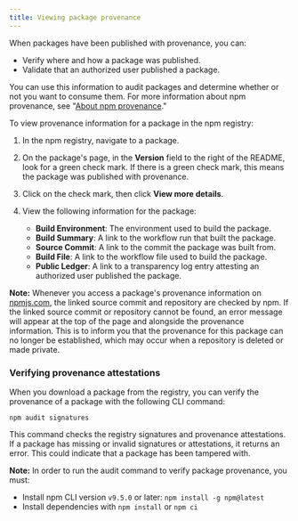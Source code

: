 ```yaml
---
title: Viewing package provenance
---
```


When packages have been published with provenance, you can:

- Verify where and how a package was published.
- Validate that an authorized user published a package.

You can use this information to audit packages and determine whether or not you want to consume them. For more information about npm provenance, see "[About npm provenance][about-provenance]."

To view provenance information for a package in the npm registry:

1. In the npm registry, navigate to a package.

2. On the package's page, in the **Version** field to the right of the README, look for a green check mark. If there is a green check mark, this means the package was published with provenance.

   <Screenshot src="/packages-and-modules/getting-packages-from-the-registry/npm-provenance-check-mark.png" alt="Screenshot showing a Version field with a green check mark" />

3. Click on the check mark, then click **View more details**.

4. View the following information for the package:
   - **Build Environment**: The environment used to build the package.
   - **Build Summary**: A link to the workflow run that built the package.
   - **Source Commit**: A link to the commit the package was built from.
   - **Build File**: A link to the workflow file used to build the package.
   - **Public Ledger**: A link to a transparency log entry attesting an authorized user published the package.

   <Screenshot src="/packages-and-modules/getting-packages-from-the-registry/npm-provenance.png" alt="Screenshot showing npm provenance information for a published package" />

<Note>

**Note:** Whenever you access a package's provenance information on [npmjs.com](https://npmjs.com), the linked source commit and repository are checked by npm. If the linked source commit or repository cannot be found, an error message will appear at the top of the page and alongside the provenance information. This is to inform you that the provenance for this package can no longer be established, which may occur when a repository is deleted or made private.

<Screenshot src="/packages-and-modules/getting-packages-from-the-registry/npm-provenance-unreachable-source-commit@2x.png" alt="Screenshot showing a warning when the provenance source commit or repository cannot be found." />

</Note>

### Verifying provenance attestations

When you download a package from the registry, you can verify the provenance of a package with the following CLI command:

```
npm audit signatures
```

This command checks the registry signatures and provenance attestations. If a package has missing or invalid signatures or attestations, it returns an error. This could indicate that a package has been tampered with.

<Note>

**Note:** In order to run the audit command to verify package provenance, you must:

- Install npm CLI version `v9.5.0` or later: `npm install -g npm@latest`
- Install dependencies with `npm install` or `npm ci`

</Note>

[about-provenance]: /generating-provenance-statements#about-npm-provenance
